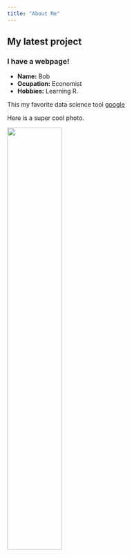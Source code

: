 ```yaml
---
title: "About Me"
---
```

## My latest project

### I have a webpage!

- __Name:__ Bob
- __Ocupation:__ Economist
- __Hobbies:__ Learning R. 

This my favorite data science tool [google](http://www.google.com)

Here is a super cool photo. 

<img src="images/my_photo.png" style="width:50%">
